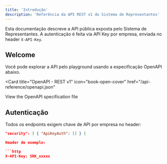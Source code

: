 ```yaml
---
title: 'Introdução'
description: 'Referência da API REST v1 do Sistema de Representantes'
---
```


<Note>
  Esta documentação descreve a API pública exposta pelo Sistema de Representantes.
  A autenticação é feita via API Key por empresa, enviada no header <code>X-API-Key</code>.
</Note>

## Welcome

Você pode explorar a API pelo playground usando a especificação OpenAPI abaixo.

<Card
  title="OpenAPI - REST v1"
  icon="book-open-cover"
  href="/api-reference/openapi.json"
>
  View the OpenAPI specification file
</Card>

## Autenticação

Todos os endpoints exigem chave de API por empresa no header:

```json
"security": [ { "ApiKeyAuth": [] } ]

Header de exemplo:

```http
X-API-Key: SRK_xxxxx
```
```
